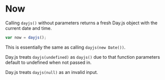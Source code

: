# Now

Calling `dayjs()` without parameters returns a fresh Day.js object with the current date and time.

```js
var now = dayjs();
```

This is essentially the same as calling `dayjs(new Date())`.

Day.js treats `dayjs(undefined)` as `dayjs()` due to that function parameters default to undefined when not passed in.

Day.js treats `dayjs(null)` as an invalid input.
